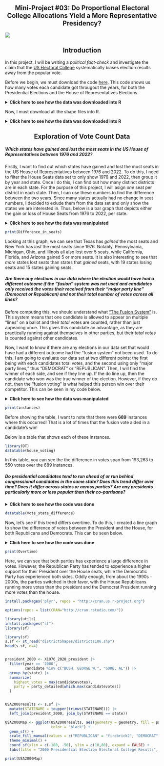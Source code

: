 <div style="text-align: center;">
# Mini-Project #03: Do Proportional Electoral College Allocations Yield a More Representative Presidency?
</div>

![](https://www.nbc.com/sites/nbcblog/files/styles/scale_862/public/2024/10/gettyimages-641457444.jpg)
<div style="text-align: center;">
## Introduction 
</div>

In this project, I will be writing a *political fact-check* and investigate the claim that the [US Electoral College](https://en.wikipedia.org/wiki/United_States_Electoral_College) systematically biases election results away from the popular vote. 

Before we begin, we must download the code [here](https://www.nbc.com/sites/nbcblog/files/styles/scale_862/public/2024/10/gettyimages-641457444.jpg). This code shows us how many votes each candidate got througout the years, for both the Presidential Elections and the House of Representatives Elections. 



<details>
  <summary>**Click here to see how the data was downloaded into R**</summary>
```r
library(tidyverse)
library(readxl)
library(readr)

X1976_2022_house <- read_csv("1976-2022-house.csv")

X1976_2020_president <- read_csv("1976-2020-president.csv")



```
</details>

Now, I must download all the shape files into R. 

<details>
  <summary>**Click here to see how the data was downloaded into R**</summary>
```r

zip_url <- "https://cdmaps.polisci.ucla.edu/shp/districts095.zip"

zip95 <- "districts095.zip"

download.file(zip_url, zip95, mode = "wb")

zip95_contents <- unzip(zip95, list = TRUE)

print(zip95_contents)

district95 <- "districtShapes/districts095.shp"

districts_folder <- "extracted_files"

unzip(zip95, files = district95, exdir = districts_folder)


zip_url <- "https://cdmaps.polisci.ucla.edu/shp/districts096.zip"

zip96 <- "districts096.zip"

download.file(zip_url, zip96, mode = "wb")

zip96_contents <- unzip(zip96, list = TRUE)

print(zip96_contents)

district96 <- "districtShapes/districts096.shp"

districts_folder <- "extracted_files"

unzip(zip96, files = district96, exdir = districts_folder)




zip_url <- "https://cdmaps.polisci.ucla.edu/shp/districts097.zip"

zip97 <- "districts097.zip"

download.file(zip_url, zip97, mode = "wb")

zip97_contents <- unzip(zip97, list = TRUE)

print(zip97_contents)

district97 <- "districtShapes/districts097.shp"

districts_folder <- "extracted_files"

unzip(zip97, files = district97, exdir = districts_folder)



zip_url <- "https://cdmaps.polisci.ucla.edu/shp/districts098.zip"

zip <- "districts098.zip"

download.file(zip_url, zip, mode = "wb")

zip_contents <- unzip(zip, list = TRUE)

print(zip_contents)

district98 <- "districtShapes/districts098.shp"

districts_folder <- "extracted_files"

unzip(zip, files = district98, exdir = districts_folder)




zip_url <- "https://cdmaps.polisci.ucla.edu/shp/districts099.zip"

zip <- "districts099.zip"

download.file(zip_url, zip, mode = "wb")

zip_contents <- unzip(zip, list = TRUE)

print(zip_contents)

district99 <- "districtShapes/districts099.shp"

districts_folder <- "extracted_files"

unzip(zip, files = district99, exdir = districts_folder)



zip_url <- "https://cdmaps.polisci.ucla.edu/shp/districts100.zip"

zip <- "districts100.zip"

download.file(zip_url, zip, mode = "wb")

zip_contents <- unzip(zip, list = TRUE)

print(zip_contents)

district100 <- "districtShapes/districts100.shp"

districts_folder <- "extracted_files"

unzip(zip, files = district100, exdir = districts_folder)



zip_url <- "https://cdmaps.polisci.ucla.edu/shp/districts101.zip"

zip <- "districts101.zip"

download.file(zip_url, zip, mode = "wb")

zip_contents <- unzip(zip, list = TRUE)

print(zip_contents)

district101 <- "districtShapes/districts101.shp"

districts_folder <- "extracted_files"

unzip(zip, files = district101, exdir = districts_folder)


zip_url <- "https://cdmaps.polisci.ucla.edu/shp/districts102.zip"

zip <- "districts102.zip"

download.file(zip_url, zip, mode = "wb")

zip_contents <- unzip(zip, list = TRUE)

print(zip_contents)

district102 <- "districtShapes/districts102.shp"

districts_folder <- "extracted_files"

unzip(zip, files = district102, exdir = districts_folder)


zip_url <- "https://cdmaps.polisci.ucla.edu/shp/districts103.zip"

zip <- "districts103.zip"

download.file(zip_url, zip, mode = "wb")

zip_contents <- unzip(zip, list = TRUE)

print(zip_contents)

district103 <- "districtShapes/districts103.shp"

districts_folder <- "extracted_files"

unzip(zip, files = district103, exdir = districts_folder)



zip_url <- "https://cdmaps.polisci.ucla.edu/shp/districts104.zip"

zip <- "districts104.zip"

download.file(zip_url, zip, mode = "wb")

zip_contents <- unzip(zip, list = TRUE)

print(zip_contents)

district104 <- "districtShapes/districts104.shp"

districts_folder <- "extracted_files"

unzip(zip, files = district104, exdir = districts_folder)


zip_url <- "https://cdmaps.polisci.ucla.edu/shp/districts105.zip"

zip <- "districts105.zip"

download.file(zip_url, zip, mode = "wb")

zip_contents <- unzip(zip, list = TRUE)

print(zip_contents)

district105 <- "districtShapes/districts105.shp"

districts_folder <- "extracted_files"

unzip(zip, files = district105, exdir = districts_folder)



zip_url <- "https://cdmaps.polisci.ucla.edu/shp/districts106.zip"

zip <- "districts106.zip"

download.file(zip_url, zip, mode = "wb")

zip_contents <- unzip(zip, list = TRUE)

print(zip_contents)

district106 <- "districtShapes/districts106.shp"

districts_folder <- "extracted_files"

unzip(zip, files = district106, exdir = districts_folder)



zip_url <- "https://cdmaps.polisci.ucla.edu/shp/districts107.zip"

zip <- "districts107.zip"

download.file(zip_url, zip, mode = "wb")

zip_contents <- unzip(zip, list = TRUE)

print(zip_contents)

district107 <- "districtShapes/districts107.shp"

districts_folder <- "extracted_files"

unzip(zip, files = district107, exdir = districts_folder)




zip_url <- "https://cdmaps.polisci.ucla.edu/shp/districts108.zip"

zip <- "districts108.zip"

download.file(zip_url, zip, mode = "wb")

zip_contents <- unzip(zip, list = TRUE)

print(zip_contents)

district108 <- "districtShapes/districts108.shp"

districts_folder <- "extracted_files"

unzip(zip, files = district108, exdir = districts_folder)



zip_url <- "https://cdmaps.polisci.ucla.edu/shp/districts109.zip"

zip <- "districts109.zip"

download.file(zip_url, zip, mode = "wb")

zip_contents <- unzip(zip, list = TRUE)

print(zip_contents)

district109 <- "districtShapes/districts109.shp"

districts_folder <- "extracted_files"

unzip(zip, files = district109, exdir = districts_folder)


zip_url <- "https://cdmaps.polisci.ucla.edu/shp/districts112.zip"

zip <- "districts112.zip"

download.file(zip_url, zip, mode = "wb")

zip_contents <- unzip(zip, list = TRUE)

print(zip_contents)

district112 <- "districtShapes/districts112.shp"

districts_folder <- "extracted_files"

unzip(zip, files = district112, exdir = districts_folder)




zip_url <- "https://cdmaps.polisci.ucla.edu/shp/districts113.zip"

zip <- "districts113.zip"

download.file(zip_url, zip, mode = "wb")

zip_contents <- unzip(zip, list = TRUE)

print(zip_contents)

district113 <- "districtShapes/districts113.shp"

districts_folder <- "extracted_files"

unzip(zip, files = district113, exdir = districts_folder)


```
</details>

<div style="text-align: center;">
## Exploration of Vote Count Data 
</div>

##### Which states have gained and lost the most seats in the US House of Representatives between 1976 and 2022?

Firstly, I want to find out which states have gained and lost the most seats in the US House of Representatives between 1976 and 2022. To do this, I need to filter the House Seats data set to only show 1976 and 2022, then group it by year and state. Once I do this, I can find out how many distinct districts are in each state. For the purpose of this project, I will asign *one* seat per district in each state. Then, I can use these numbers to find the difference between the two years. Since many states actually had no change in seat numbers, I decided to exlude them from the data set and only show the states we are interested in. Thus, below is a bar graph that depicts either the gain or loss of House Seats from 1976 to 2022, per state. 

<details>
  <summary>**Click here to see how the data was manipulated**</summary>
```r


house_seats <- X1976_2022_house |>
  filter(year %in% c(1976, 2022)) |>
  group_by(year, state) |> 
  summarize(seats=n_distinct(district))


house_seats_spread <- house_seats |>
  pivot_wider(names_from = year, values_from = seats) |>
  mutate(difference = (`2022` - `1976`)) |>
  filter(difference != 0)


diff_seats <- house_seats_spread |>
  select(state, difference)

ggplot(diff_seats, aes(x = state, y = difference, fill = difference > 0)) +
  geom_bar(stat = "identity", show.legend = FALSE) +
  scale_fill_manual(values = c("tomato", "springgreen2")) +
  coord_flip() +
  labs(title = "Each State's Gain/Loss of Seats in the US House of Representatives from 1976 - 2022", x = "State", y = "Difference of Seats") +
  theme_minimal() +
  theme(plot.title = element_text(size = 10),
        axis.text.y = element_text(size = 8),
        plot.margin = margin(3, 3, 3))

Difference_in_seats <- ggplot(diff_seats, aes(x = state, y = difference, fill = difference > 0)) +
  geom_bar(stat = "identity", show.legend = FALSE) +
  scale_fill_manual(values = c("tomato", "springgreen2")) +
  coord_flip() +
  labs(title = "Each State's Gain/Loss of Seats in the US House of Representatives from 1976 - 2022", x = "State", y = "Difference of Seats") +
  theme_minimal() +
  theme(plot.title = element_text(size = 10),
        axis.text.y = element_text(size = 8),
        plot.margin = margin(3, 3, 3))



```
</details>

```r

print(Difference_in_seats)

```

Looking at this graph, we can see that Texas has *gained* the most seats and New York has *lost* the most seats since 1976. Notably, Pennsylvania, Michigan, Ohio, and Illinois all also lost over 5 seats, while California, Florida, and Arizona gained 5 or more seats. It is also interesting to see that *more* states lost seats than states that *gained* seats, with 19 states losing seats and 15 states gaining seats. 


##### Are there any elections in our data where the election would have had a different outcome if the “fusion” system was not used and candidates only received the votes their received from their “major party line” (Democrat or Republican) and not their total number of votes across all lines?

Before computing this, we should understand what ["The Fusion System"](https://protectdemocracy.org/work/fusion-voting-explained/) is. This system means that one candidate is allowed to appear on multiple "lines" on a ballot and their *total* votes are counted, rather than just appearing once. This gives this candidate an advantage, as they are practically running against themselves in other parties, but their *total votes* is counted against other candidates. 

Now, I want to know if there are any elections in our data set that would have had a different outcome had the "fusion system" not been used. To do this, I am going to evaluate our data set at two different points: the first being with each candidates total votes, and the second using only "major party lines," thus "DEMOCRAT" or "REPUBLICAN". Then, I will find the winner of each side, and see if they line up. If the do line up, then the candidate who won was the true winner of the election. However, if they do not, then the "fusion voting" is what helped this person win over their competitor. This can be seen in my code below. 

<details>
  <summary>**Click here to see how the data was manipulated**</summary>
```r

fusion_voting <- X1976_2022_house |>
  group_by(year, state, district, candidate) |>
  summarize(total_votes = sum(candidatevotes), .groups = 'drop') |>
  group_by(year, state, district) |>
  filter(total_votes == max(total_votes)) |>
  ungroup()

colnames(fusion_voting)[colnames(fusion_voting) == "total_votes"] <- "total_fusion_votes"


no_fusion_voting <- X1976_2022_house |>
  filter(party %in% c("REPUBLICAN", "DEMOCRAT")) |>
  group_by(year, state, district, candidate) |>
  summarize(total_votes = sum(candidatevotes), .groups = 'drop') |>
  group_by(year, state, district) |>
  filter(total_votes == max(total_votes)) |>
  ungroup()

house_voting <- left_join(fusion_voting, no_fusion_voting, by = (c("state","district")))


house_voting <- fusion_voting |>
  left_join(no_fusion_voting, by = c("year", "state", "district", "candidate")) |>
  mutate(difference = (`total_fusion_votes` - `total_votes`)) |>
  filter(difference != 0) |>
  arrange(desc(difference))


instances <- nrow(house_voting)



```
</details>


```r

print(instances)

```

Before showing the table, I want to note that there were **689** instances where this occurred! That is a lot of times that the fusion vote aided in a candidate's win! 

Below is a table that shows each of these instances. 


```r

library(DT)
datatable(house_voting) 

```

In this table, you can see the the difference in votes span from 193,263 to 550 votes over the 689 instances. 


##### Do presidential candidates tend to run ahead of or run behind congressional candidates in the same state? Does this trend differ over time? Does it differ across states or across parties? Are any presidents particularly more or less popular than their co-partisans?

<details>
  <summary>**Click here to see how the code was done**</summary>
```r

house_candidates2 <- X1976_2022_house |>
  filter(party %in% c("REPUBLICAN", "DEMOCRAT")) |>
  group_by(year, state, party) |>
  summarize(total_votes = sum(candidatevotes), .groups = 'drop') |>
  group_by(year, state, party)


president_candidates2 <- X1976_2020_president |>
  filter(party_detailed %in% c("REPUBLICAN", "DEMOCRAT")) |>
  group_by(year, state, party_detailed) |>
  summarize(total_votes = sum(candidatevotes), .groups = 'drop') |>
  group_by(year, state, party_detailed)

colnames(president_candidates2)[colnames(president_candidates2) == "party_detailed"] <- "party"

colnames(president_candidates2)[colnames(president_candidates2) == "total_votes"] <- "president_votes"

colnames(house_candidates2)[colnames(house_candidates2) == "total_votes"] <- "house_votes"

Vote_state_difference <- president_candidates2 |>
  inner_join(house_candidates2, by = c("year", "state", "party")) |>
  mutate(difference = (president_votes - house_votes))


```
</details>



```r

datatable(Vote_state_difference) 

```

Now, let's see if this trend differs overtime. To do this, I created a line graph to show the difference of votes between the President and the House, for both Republicans and Democrats. This can be seen below. 

<details>
  <summary>**Click here to see how the code was done**</summary>
```r

house_candidates <- X1976_2022_house |>
  filter(party %in% c("REPUBLICAN", "DEMOCRAT")) |>
  group_by(year, party) |>
  summarize(total_votes = sum(candidatevotes), .groups = 'drop') |>
  group_by(year, party)


president_candidates <- X1976_2020_president |>
  filter(party_detailed %in% c("REPUBLICAN", "DEMOCRAT")) |>
  group_by(year, party_detailed) |>
  summarize(total_votes = sum(candidatevotes), .groups = 'drop') |>
  group_by(year, party_detailed)


colnames(president_candidates)[colnames(president_candidates) == "party_detailed"] <- "party"

colnames(president_candidates)[colnames(president_candidates) == "total_votes"] <- "president_votes"

colnames(house_candidates)[colnames(house_candidates) == "total_votes"] <- "house_votes"

Vote_difference <- president_candidates |>
  inner_join(house_candidates, by = c("year", "party")) |>
  mutate(difference = (president_votes - house_votes))

Overtime <- ggplot(Vote_difference, aes (x = year, y = difference, color = party)) + 
  geom_point() +
  geom_line(linewidth = .5) + 
  scale_color_manual(values = c("DEMOCRAT" = "royalblue2", "REPUBLICAN" = "firebrick2")) +
  labs(title = "Difference Between Presidential and House Votes Per Year", x = "Year", y = "Difference of Votes (President - House)") +
  theme_minimal()

```
</details>

```r

print(Overtime)

```

Here, we can see that both parties has experience a large difference in votes. However, the Republican Party has tended to experience a higher support for their President over the House seats, while the Democratic Party has experienced both sides. Oddly enough, from about the 1990s - 2000s, the parties switched in their favor, with the House Republicans running more votes than the president and the Democrat President running more votes than the house. 





```r

install.packages('plyr', repos = "http://cran.us.r-project.org")

options(repos = list(CRAN="http://cran.rstudio.com/"))

library(utils)
install.packages("sf")
library(sf)

library(sf)
s.sf <- st_read("districtShapes/districts106.shp")
head(s.sf, n=4)


president_2000 <- X1976_2020_president |>
  filter(year == '2000',
         candidate %in% c("BUSH, GEORGE W.", "GORE, AL")) |>
  group_by(state) |>
  summarize(
    highest_votes = max(candidatevotes),
    party = party_detailed[which.max(candidatevotes)]
  )


USA2000results <- s.sf |>
  mutate(STATENAME = toupper(trimws(STATENAME))) |>
  left_join(president_2000, join_by(STATENAME == state)) 

USA2000Map <- ggplot(USA2000results, aes(geometry = geometry, fill = party),
                     color = "black") +
  geom_sf() + 
  scale_fill_manual(values = c("REPUBLICAN" = "firebrick2", "DEMOCRAT" = "royalblue2")) +
  theme_minimal() +
  coord_sf(xlim = c(-180, -50), ylim = c(10,80), expand = FALSE) +
  labs(title = "2000 Presidential Election Electoral College Results", fill = "Winning Party") 

print(USA2000Map)



```





















